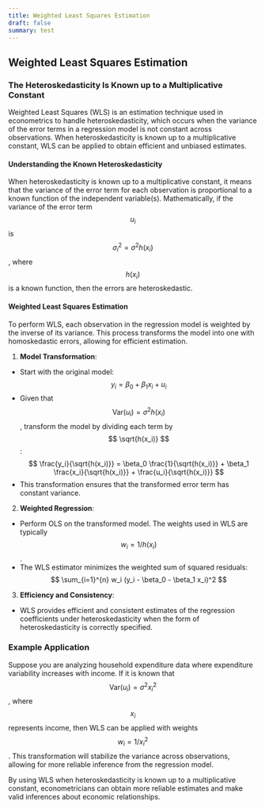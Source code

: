 ```yaml
---
title: Weighted Least Squares Estimation
draft: false
summary: test
---
```



<TOCInline toc={props.toc} asDisclosure />

## Weighted Least Squares Estimation

### The Heteroskedasticity Is Known up to a Multiplicative Constant

Weighted Least Squares (WLS) is an estimation technique used in econometrics to handle heteroskedasticity, which occurs when the variance of the error terms in a regression model is not constant across observations. When heteroskedasticity is known up to a multiplicative constant, WLS can be applied to obtain efficient and unbiased estimates.

#### **Understanding the Known Heteroskedasticity**

When heteroskedasticity is known up to a multiplicative constant, it means that the variance of the error term for each observation is proportional to a known function of the independent variable(s). Mathematically, if the variance of the error term $$ u_i $$ is $$ \sigma_i^2 = \sigma^2 h(x_i) $$, where $$ h(x_i) $$ is a known function, then the errors are heteroskedastic.

#### **Weighted Least Squares Estimation**

To perform WLS, each observation in the regression model is weighted by the inverse of its variance. This process transforms the model into one with homoskedastic errors, allowing for efficient estimation.

1. **Model Transformation**:

- Start with the original model:
  $$
  y_i = \beta_0 + \beta_1 x_i + u_i
  $$
- Given that $$ \text{Var}(u_i) = \sigma^2 h(x_i) $$, transform the model by dividing each term by $$ \sqrt{h(x_i)} $$:
  $$
  \frac{y_i}{\sqrt{h(x_i)}} = \beta_0 \frac{1}{\sqrt{h(x_i)}} + \beta_1 \frac{x_i}{\sqrt{h(x_i)}} + \frac{u_i}{\sqrt{h(x_i)}}
  $$
- This transformation ensures that the transformed error term has constant variance.

2. **Weighted Regression**:

- Perform OLS on the transformed model. The weights used in WLS are typically $$ w_i = 1/h(x_i) $$.
- The WLS estimator minimizes the weighted sum of squared residuals:
  $$
  \sum_{i=1}^{n} w_i (y_i - \beta_0 - \beta_1 x_i)^2
  $$

3. **Efficiency and Consistency**:

- WLS provides efficient and consistent estimates of the regression coefficients under heteroskedasticity when the form of heteroskedasticity is correctly specified.

### **Example Application**

Suppose you are analyzing household expenditure data where expenditure variability increases with income. If it is known that $$ \text{Var}(u_i) = \sigma^2 x_i^2 $$, where $$ x_i $$ represents income, then WLS can be applied with weights $$ w_i = 1/x_i^2 $$. This transformation will stabilize the variance across observations, allowing for more reliable inference from the regression model.

By using WLS when heteroskedasticity is known up to a multiplicative constant, econometricians can obtain more reliable estimates and make valid inferences about economic relationships.

[^1]: https://ppl-ai-file-upload.s3.amazonaws.com/web/direct-files/30626316/2be59c8f-ac44-43e7-a595-38c5bea42df7/Jeffrey_M_Wooldridge_Introductory_Econometrics_A_Modern_Approach.pdf
[^2]: https://ms.mcmaster.ca/canty/teaching/stat3a03/Lectures7.pdf
[^3]: https://gregorygundersen.com/blog/2022/08/09/weighted-ols/
[^4]: https://en.wikipedia.org/wiki/Weight_matrix
[^5]: https://bookdown.org/ccolonescu/RPoE4/heteroskedasticity.html
[^6]: https://www.youtube.com/watch?v=wCJ8I-MtJdQ
